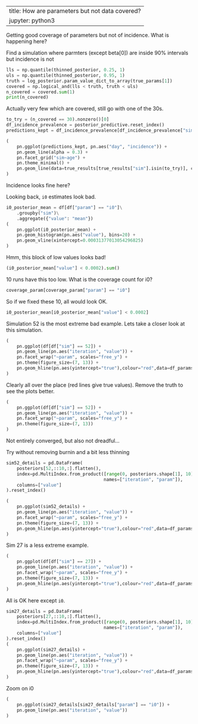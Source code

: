 ---------
title: How are parameters but not data covered?
jupyter: python3
---------

Getting good coverage of parameters but not of incidence.
What is happening here?

Find a simulation where parmters (except beta[0]) are inside 90% intervals but incidence is not

```python
lls = np.quantile(thinned_posterior, 0.25, 1)
uls = np.quantile(thinned_posterior, 0.95, 1)
truth = log_posterior.param_value_dict_to_array(true_params[1])
covered = np.logical_and(lls < truth, truth < uls)
n_covered = covered.sum(1)
print(n_covered)
```

Actually very few which are covered, still go with one of the 30s.

```python
to_try = (n_covered == 30).nonzero()[0]
df_incidence_prevalence = posterior_predictive.reset_index()
predictions_kept = df_incidence_prevalence[df_incidence_prevalence["sim"].isin(to_try)]
```

```python
(
    pn.ggplot(predictions_kept, pn.aes("day", "incidence")) +
    pn.geom_line(alpha = 0.3) +
    pn.facet_grid("sim~age") +
    pn.theme_minimal() +
    pn.geom_line(data=true_results[true_results["sim"].isin(to_try)], colour="red")
)
```

Incidence looks fine here?

Looking back, `i0` estimates look bad.

```python
i0_posterior_mean = df[df["param"] == "i0"]\
    .groupby("sim")\
    .aggregate({"value": "mean"})
(
    pn.ggplot(i0_posterior_mean) +
    pn.geom_histogram(pn.aes("value"), bins=20) +
    pn.geom_vline(xintercept=0.00031377013054296825)
)
```

Hmm, this block of low values looks bad!

```python
(i0_posterior_mean["value"] < 0.0002).sum()
```

10 runs have this too low.
What is the coverage count for i0?

```python
coverage_param[coverage_param["param"] == "i0"]
```

So if we fixed these 10, all would look OK.

```python
i0_posterior_mean[i0_posterior_mean["value"] < 0.0002]
```

Simulation 52 is the most extreme bad example.
Lets take a closer look at this simulation.

```python
(
    pn.ggplot(df[df["sim"] == 52]) +
    pn.geom_line(pn.aes("iteration", "value")) +
    pn.facet_wrap("~param", scales="free_y") +
    pn.theme(figure_size=(7, 13)) +
    pn.geom_hline(pn.aes(yintercept="true"),colour="red",data=df_params)
)
```

Clearly all over the place (red lines give true values).
Remove the truth to see the plots better.

```python
(
    pn.ggplot(df[df["sim"] == 52]) +
    pn.geom_line(pn.aes("iteration", "value")) +
    pn.facet_wrap("~param", scales="free_y") +
    pn.theme(figure_size=(7, 13))
)
```

Not entirely converged, but also not dreadful...

Try without removing burnin and a bit less thinning

```python
sim52_details = pd.DataFrame(
    posteriors[52,::10,:].flatten(),
    index=pd.MultiIndex.from_product([range(0, posteriors.shape[1], 10), log_posterior.get_param_names()],
                                     names=["iteration", "param"]),
    columns=["value"]
).reset_index()
```

```python
(
    pn.ggplot(sim52_details) +
    pn.geom_line(pn.aes("iteration", "value")) +
    pn.facet_wrap("~param", scales="free_y") +
    pn.theme(figure_size=(7, 13)) +
    pn.geom_hline(pn.aes(yintercept="true"),colour="red",data=df_params)
)
```

Sim 27 is a less extreme example.

```python
(
    pn.ggplot(df[df["sim"] == 27]) +
    pn.geom_line(pn.aes("iteration", "value")) +
    pn.facet_wrap("~param", scales="free_y") +
    pn.theme(figure_size=(7, 13)) +
    pn.geom_hline(pn.aes(yintercept="true"),colour="red",data=df_params)
)
```

All is OK here except `i0`.

```python
sim27_details = pd.DataFrame(
    posteriors[27,::10,:].flatten(),
    index=pd.MultiIndex.from_product([range(0, posteriors.shape[1], 10), log_posterior.get_param_names()],
                                     names=["iteration", "param"]),
    columns=["value"]
).reset_index()
(
    pn.ggplot(sim27_details) +
    pn.geom_line(pn.aes("iteration", "value")) +
    pn.facet_wrap("~param", scales="free_y") +
    pn.theme(figure_size=(7, 13)) +
    pn.geom_hline(pn.aes(yintercept="true"),colour="red",data=df_params)
)
```

Zoom on i0


```python
(
    pn.ggplot(sim27_details[sim27_details["param"] == "i0"]) +
    pn.geom_line(pn.aes("iteration", "value"))
)
```